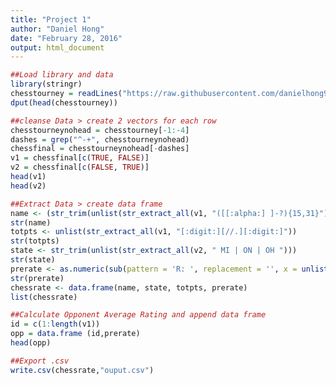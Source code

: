 ```yaml
---
title: "Project 1"
author: "Daniel Hong"
date: "February 28, 2016"
output: html_document
---
```

```r
##Load library and data
library(stringr)
chesstourney = readLines("https://raw.githubusercontent.com/danielhong98/MSDA-Spring-2016/29394c9cb74160fd53931123c2358019208293bb/chesstournament.txt")
dput(head(chesstourney))

##cleanse Data > create 2 vectors for each row
chesstourneynohead = chesstourney[-1:-4]
dashes = grep("^-+", chesstourneynohead)
chessfinal = chesstourneynohead[-dashes]
v1 = chessfinal[c(TRUE, FALSE)]
v2 = chessfinal[c(FALSE, TRUE)]
head(v1)
head(v2)

##Extract Data > create data frame
name <- (str_trim(unlist(str_extract_all(v1, "([[:alpha:] ]-?){15,31}"))))
str(name)
totpts <- unlist(str_extract_all(v1, "[:digit:][//.][:digit:]"))
str(totpts)
state <- str_trim(unlist(str_extract_all(v2, " MI | ON | OH ")))
str(state)
prerate <- as.numeric(sub(pattern = 'R: ', replacement = '', x = unlist(str_extract_all(v2, "R: [[:digit:] ]{4}"))))
str(prerate)
chessrate <- data.frame(name, state, totpts, prerate)
list(chessrate)

##Calculate Opponent Average Rating and append data frame
id = c(1:length(v1))
opp = data.frame (id,prerate)
head(opp)

##Export .csv
write.csv(chessrate,"ouput.csv")
```

